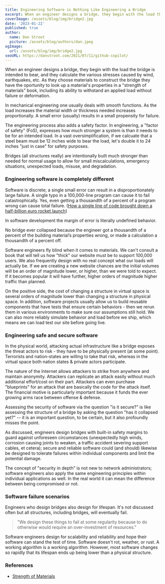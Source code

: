 ```yaml
---
title: Engineering Software is Nothing Like Engineering a Bridge
excerpt: When an engineer designs a bridge, they begin with the load the bridge is intended to bear, and they calculate the various stresses caused by wind, earthquakes, etc. They then apply a safety factor to the calculations. Engineering software is nothing like this.
coverImage: /assets/blog/img/bridge2.jpg
date: '2023-01-22'
published: true
author:
  name: Dan Stroot
  picture: /assets/blog/authors/dan.jpeg
ogImage:
  url: /assets/blog/img/bridge2.jpg
seoURL: https://danstroot.com/2021/07/11/github-copilot/
---
```


When an engineer designs a bridge, they begin with the load the bridge is intended to bear, and they calculate the various stresses caused by wind, earthquakes, etc. As they choose materials to construct the bridge they have the oportunity to look up a material's properties in a "strength of materials" book, including its ability to withstand an applied load without failure or deformation.

In mechanical engineering one usually deals with smooth functions. As the load increases the material width or thickness needed increases proportionally. A small error (usually) results in a small propensity for failure.

The engineering process also adds a safety factor. In engineering, a "factor of safety" (FoS), expresses how much stronger a system is than it needs to be for an intended load. In a vast oversimplification, if we calcuate that a steel beam must be 12 inches wide to bear the load, let's double it to 24 inches "just in case" for safety purposes.

Bridges (all structures really) are intentionally built much stronger than needed for normal usage to allow for small miscalculations, emergency situations, unexpected loads, misuse, and degradation.

### Engineering software is completely different

Software is discrete; a single small error can result in a disproportionately large failure. A single typo in a 100,000-line program can cause it to fail catastrophically. Yes, even getting a thousandth of a percent of a program wrong can cause total failure. ([How a single line of code brought down a half-billion euro rocket launch](https://jam.dev/blog/famous-bugs-rocket-launch/))

In software development the margin of error is literally undefined behavior.

No bridge ever collapsed because the engineer got a thousandth of a percent of the building material’s properties wrong, or made a calculation a thousandth of a percent off.

Software engineers fly blind when it comes to materials. We can't consult a book that will tell us how "thick" our website must be to support 100,000 users. We also frequently design with no real concept what our loads will actually be. If we are creating a new website chances are the initial volumes will be an order of magnitude lower, or higher, than we were told to expect. If it becomes popular it will have further, higher orders of magnitude higher traffic than planned.

On the positive side, the cost of changing a structure in virtual space is several orders of magnitude lower than changing a structure in physical space. In addition, software projects usually allow us to build reusable components that have tests that ensure certain behaviors - then we rerun them in various environments to make sure our assumptions still hold. We can also more reliably simulate behavior and load before we ship, which means we can load test our site before going live.

### Engineering safe and secure software

In the physical world, attacking actual infrastructure like a bridge exposes the threat actors to risk - they have to be physically present (at some point). Terrorists and nation-states are willing to take that risk, whereas in the virtual space both nation states & private actors participate.

The nature of the Internet allows attackers to strike from anywhere and maintain anonymity. Attackers can replicate an attack easily without much additional effort/cost on their part. Attackers can even purchase "blueprints" for an attack that are basically the code for the attack itself. The financial motive is particularly important because it funds the ever growing arms race between offense & defense.

Assessing the security of software via the question "is it secure?" is like assessing the structure of a bridge by asking the question "has it collapsed yet?" -- it is an important question, to be certain, but it also profoundly misses the point.

As discussed, engineers design bridges with built-in safety margins to guard against unforeseen circumstances (unexpectedly high winds, corrosion causing joints to weaken, a traffic accident severing support cables, et cetera); secure and reliable software could (and should) likewise be designed to tolerate failures within individual components and limit the potential damage.

The concept of "security in depth" is not new to network administrators; software engineers also apply the same engineering principles within individual applications as well. In the real world it can mean the difference between being compromised or not.

### Software failure scenarios

Engineers who design bridges also design for lifespan. It's not discussed often but all structures, including bridges, will eventually fail.

> "We design these things to fail at some regularity because to do otherwise would require an over-investment of resources."

Software engineers design for scalability and reliability and hope their software can stand the test of time. Software doesn't rot, weather, or rust. A working algorithm is a working algorithm. However, most software changes so rapidly that its lifespan ends up being lower than a physical structure.

### References

- [Strength of Materials](https://en.wikipedia.org/wiki/Strength_of_materials)
